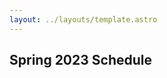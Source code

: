 ```yaml
---
layout: ../layouts/template.astro
---
```


## Spring 2023 Schedule

<WorkshopItem
  day = "2023-01-01"
  paper = "The Dynamic Allocation of Public Housing: Policy and Spillovers"
  paper_href = "https://kwokhao.io/papers/btoPaper-IO.pdf"
  presenter = "Kwok-Hao Lee"
  presenter_href = "https://kwokhao.io"
  coauthors = "Coauthored with <a class='text-alice-500 underline' href='https://aferdowsian.github.io/'>Andrew Ferdowsian</a> and <a class='text-alice-500 underline' href='https://lutheryap.github.io/'>Luther Yap</a>."
/>

<WorkshopItem
  day = "2023-01-01"
  paper = "The Emergence of Exclusionary Zoning Across American Cities"
  paper_href = "https://www.tom-cui.com/assets/pdfs/LotsEZ_Latest.pdf"
  presenter = "Tom Cui"
  presenter_href = "https://www.tom-cui.com"
/>

<WorkshopItem
  day = "2023-01-01"
  paper = "Urban Policy and Spatial Exposure to Environmental Risk"
  paper_href = "https://www.aospital.com/uploads/ospital_jmp.pdf"
  presenter = "Augusto Ospital"
  presenter_href = "https://www.aospital.com"
  coauthors = "Coauthored with ."
/>

<WorkshopItem
  day = "2023-01-01"
  paper = "The Effect of Short-Term Rentals on Local Consumption Amenities: Evidence from Madrid"
  paper_href = "https://papers.ssrn.com/sol3/papers.cfm?abstract_id=4000918"
  presenter = "Alberto Hidalgo"
  presenter_href = "https://www.albertohidalgo.org"
  coauthors = "Coauthored with <a class='text-alice-500 underline' href='https://riccaboni.weebly.com'>Massimo Riccaboni</a> and Francisco J. Velázques."
/>

<WorkshopItem
  day = "2023-01-01"
  paper = "The Changing Geography of American Poverty"
  presenter = "Michael Neubauer"
/>

<WorkshopItem
  day = "2023-01-01"
  paper = "On the other side of the creek: The persistence and evolution of colonial ethno-racial segregation"
  presenter = "Guillermo Woo-Mora"
  presenter_href = "https://woomora.github.io"
/>

<WorkshopItem
  day = "2023-01-01"
  paper = "Land Use Reform, Housing Markets, and Segregation: Evidence from Houston's 1998 Subdivision Reform"
  presenter = "Raheem Chaudhry"
  presenter_href = "https://raheemchaudhry.com"
/>

<WorkshopItem
  day = "2023-01-01"
  paper = "Cities, Amenities, and Spatial Equilibrium"
  presenter = "Matthew Easton"
  presenter_href = "https://www.matthew-easton.com"
/>

<WorkshopItem
  day = "2023-01-01"
  paper = "Touristification and incumbent residents: evidence from personal income tax records"
  presenter = "Jorge Ferreira"
/>

<WorkshopItem
  day = "2023-01-01"
  paper = "The (Express)Way to Segregation: Evidence from Chicago"
  presenter = "Sara Bagagli"
  presenter_href = "https://sarabagagli.github.io"
/>

<WorkshopItem
  day = "2023-01-01"
  paper = "Estimating demand for bike-shares with stockouts"
  paper_href = "https://drive.google.com/file/d/1nF33SvVhswqZ2oXBW_OrFSa0oKDo2rIP/view"
  presenter = "Natalie Yang"
  presenter_href = "https://sites.google.com/view/natalieyang/home"
/>

<WorkshopItem
  day = "2023-01-01"
  paper = "An equilibrium model of city with traffic-induced air pollution dispersion"
  paper_href = "https://papers.ssrn.com/sol3/papers.cfm?abstract_id=4287444"
  presenter = "Mohamed Bahlali"
  coauthors = "Coauthored with Quentin Petit."
/>

<WorkshopItem
  day = "2023-01-01"
  paper = "The Effects of Highways on Job Access, Segregation, and Intergenerational Mobility: Evidence from Historical Administrative Data"
  presenter = "Laura Weiwu"
/>

<WorkshopItem
  day = "2023-01-01"
  paper = "A Unified Framework for Dynamic Treatment Effect Estimation in Interactive Fixed Effect Models"
  paper_href = "https://drive.google.com/file/d/1bJ6uGWGwvxR5B_XfgMZuXavrx30MZf6y/view"
  presenter = "Kyle Butts"
  presenter_href = "https://kylebutts.com"
  coauthors = "Coauthored with <a class='text-alice-500 underline' href='https://sites.google.com/msu.edu/nicholasbrown'>Nicholas Brown</a>."
/>

<WorkshopItem
  day = "2023-01-01"
  paper = "The Unintended Effect of Transfers on Intimate Partner Violence: Lessons from Housing Lotteries in Argentina"
  presenter = "Bruno Cardinale Lagomarsino"
  presenter_href = "https://watson.brown.edu/gpd/portfolio/bruno-cardinale-lagomarsino/"
  coauthors = "Coauthored with Martín A. Rossi."
/>
